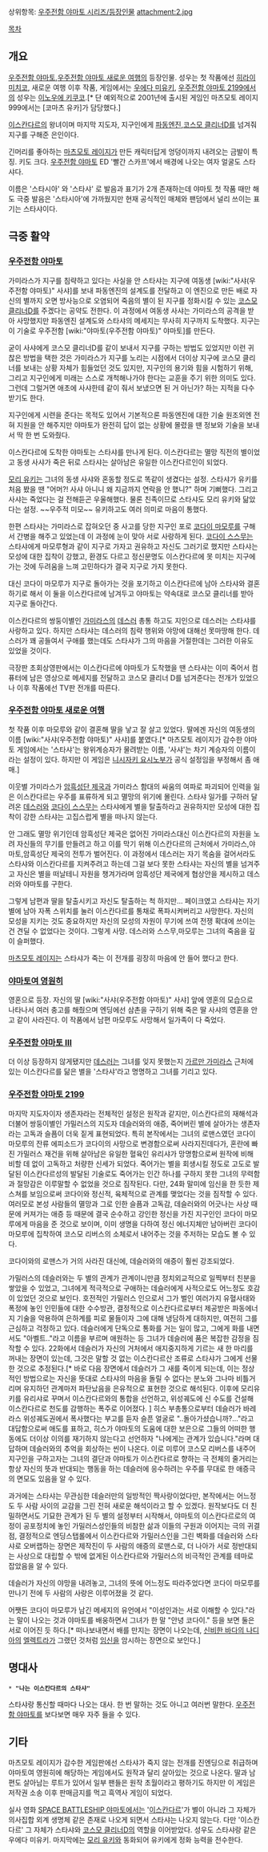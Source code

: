 상위항목: [[우주전함 야마토 시리즈/등장인물]]
attachment:2.jpg

[[목차]]

== 개요 ==

[[우주전함 야마토]],[[우주전함 야마토 새로운 여행]]의 등장인물. 성우는 첫 작품에선 [[히라이 미치코]], 새로운 여행 이후 작품, 게임에서는 [[우에다 미유키]], [[우주전함 야마토 2199]]에서의 성우는 [[이노우에 키쿠코]].[* 단 예외적으로 2001년에 출시된 게임인 마츠모토 레이지 999에서는 [코마츠 유카]가 담당했다.]

[[이스칸다르]]의 왕녀이며 마지막 지도자, 지구인에게 [[파동엔진]],[[코스모 클리너D]]를 넘겨줘 지구를 구해준 은인이다.

긴머리를 좋아하는 [[마츠모토 레이지]]가 만든 캐릭터답게 엉덩이까지 내려오는 금발이 특징. 키도 크다. [[우주전함 야마토]] ED '빨간 스카프'에서 배경에 나오는 여자 얼굴도 스타샤다.

이름은 '스타시아' 와 '스타샤' 로 발음과 표기가 2개 존재하는데 야마토 첫 작품 때만 해도 극중 발음은 '스타시아'에 가까웠지만 현재 공식적인 매체와 팬덤에서 널리 쓰이는 표기는 스타샤이다.

== 극중 활약 ==
=== [[우주전함 야마토]] ===
가미라스가 지구를 침략하고 있다는 사실을 안 스타샤는 지구에 여동생 [wiki:"사샤(우주전함 야마토)" 사샤]를 보내 파동엔진의 설계도를 전달하고 이 엔진으로 만든 배로 자신의 별까지 오면 방사능으로 오염되어 죽음의 별이 된 지구를 정화시킬 수 있는 [[코스모 클리너D]]를 주겠다는 공약도 전한다. 이 과정에서 여동생 사샤는 가미라스의 공격을 받아 사망했지만 파동엔진 설계도와 스타샤의 메세지는 무사히 지구까지 도착했다. 지구는 이 기술로 우주전함 [wiki:"야마토(우주전함 야마토)" 야마토]를 만든다.

굳이 사샤에게 코스모 클리너D를 같이 보내서 지구를 구하는 방법도 있었지만 이런 귀찮은 방법을 택한 것은 가미라스가 지구를 노리는 시점에서 더이상 지구에 코스모 클리너를 보내는 상황 자체가 힘들었던 것도 있지만, 지구인의 용기와 힘을 시험하기 위해, 그리고 지구인에게 미래는 스스로 개척해나가야 한다는 교훈을 주기 위한 의미도 있다. 그런데 그럴거면 애초에 사샤한테 같이 줘서 보냈으면 된 거 아닌가? 하는 지적을 다수 받기도 한다.

지구인에게 시련을 준다는 목적도 있어서 기본적으론 파동엔진에 대한 기술 원조외엔 전혀 지원을 안 해주지만 야마토가 완전히 답이 없는 상황에 몰렸을 땐 정보와 기술을 보내서 딱 한 번 도와줬다.

이스칸다르에 도착한 야마토는 스타샤를 만나게 된다. 이스칸다르는 멸망 직전의 별이었고 동생 사샤가 죽은 뒤로 스타샤는 살아남은 유일한 이스칸다르인이 되었다. 

[[모리 유키]]는 그녀의 동생 사샤와 혼동할 정도로 똑같이 생겼다는 설정. 스타샤가 유키를 처음 봤을 땐 "어머?! 사샤 아니니 왜 지금까지 연락을 안 했니?" 하며 기뻐했다. 그리고 사샤는 죽었다는 걸 전해듣곤 우울해했다. 물론 친족이므로 스타샤도 모리 유키와 닮았다는 설정. ~~우주적 미모~~ 유키하고도 여러 의미로 마음이 통했다.

한편 스타샤는 가미라스로 잡혀오던 중 사고를 당한 지구인 포로 [[코다이 마모루]]를 구해서 간병을 해주고 있었는데 이 과정에 눈이 맞아 서로 사랑하게 된다. [[코다이 스스무]]는 스타샤에게 마모루형과 같이 지구로 가자고 권유하고 자신도 그러기로 했지만 스타샤는 모성에 대한 집착이 강했고, 환경도 다르고 정신문명도 이스칸다르에 못 미치는 지구에 가는 것에 두려움을 느껴 고민하다가 결국 지구로 가지 못한다.

대신  코다이 마모루가 지구로 돌아가는 것을 포기하고 이스칸다르에 남아 스타샤와 결혼하기로 해서 이 둘을 이스칸다르에 남겨두고 야마토는 약속대로 코스모 클리너를 받아 지구로 돌아간다.

이스칸다르의 쌍둥이별인 [[가미라스]]의 [[데스러]] 총통 하고도 지인으로 데스러는 스타샤를 사랑하고 있다. 하지만 스타샤는 데스러의 침략 행위와 야망에 대해선 못마땅해 한다. 데스러가 꽤 공들여서 구애를 했는데도 스타샤가 그의 마음을 거절한데는 그러한 이유도 있었을 것이다.

극장판 초회상영판에서는 이스칸다르에 야마토가 도착했을 땐 스타샤는 이미 죽어서 컴퓨터에 남은 영상으로 메세지를 전달하고 코스모 클리너 D를 넘겨준다는 전개가 있었으나 이후 작품에선 TV판 전개를 따른다.

=== [[우주전함 야마토 새로운 여행]] ===
첫 작품 이후 마모루와 같이 결혼해 딸을 낳고 잘 살고 있었다. 딸에겐 자신의 여동생의 이름 [wiki:"사샤(우주전함 야마토)" 사샤]를 붙였다.[* 마츠모토 레이지가 감수한 야마토 게임에서는 '스타샤'는 왕위계승자가 물려받는 이름, '사샤'는 차기 계승자의 이름이라는 설정이 있다. 하지만 이 게임은 [[니시자키 요시노부]]가 공식 설정임을 부정해서 좀 애매.]

이웃별 가미라스가 [[암흑성단 제국]]과 가미라스 함대의 싸움의 여파로 파괴되어 인력을 잃은 이스칸다르는 우주를 표류하게 되고 멸망의 위기에 몰린다. 스타샤 일가를 구하러 달려온 [[데스러]]와 [[코다이 스스무]]는 스타샤에게 별을 탈출하라고 권유하지만 모성에 대한 집착이 강한 스타샤는 고집스럽게 별을 떠나지 않는다.

안 그래도 멸망 위기인데 암흑성단 제국은 없어진 가미라스대신 이스칸다르의 자원을 노려 자신들의 무기를 만들려고 하고 이를 막기 위해  이스칸다르의 근처에서 가미라스,야마토,암흑성단 제국의 전투가 벌어진다. 이 과정에서 데스러는 자기 목숨을 걸어서라도 스타샤와 이스칸다르를 지켜주려고 하는데 그걸 보다 못한 스타샤는 자신의 별을 넘겨주고 자신은 별을 떠날테니 자원을 챙겨가라며 암흑성단 제국에게 협상안을 제시하고 데스러와 야마토를 구한다.

그렇게 남편과 딸을 탈출시키고 자신도 탈출하는 척 하지만... 페이크였고 스타샤는 자기 별에 남아 자폭 스위치를 눌러 이스칸다르를 통채로 폭파시켜버리고 사망한다. 자신의 모성을 지키는 것도 중요하지만 자신의 모성의 자원이 무기에 쓰여 전쟁 확대에 쓰이는 건 견딜 수 없었다는 것이다. 그렇게 사망. 데스러와 스스무,마모루는 그녀의 죽음을 깊이 슬퍼했다.

[[마츠모토 레이지]]는 스타샤가 죽는 이 전개를 굉장히 마음에 안 들어 했다고 한다.

=== [[야마토여 영원히]] ===
영혼으로 등장. 자신의 딸 [wiki:"사샤(우주전함 야마토)" 사샤] 앞에 영혼의 모습으로 나타나서 여러 충고를 해줬으며 엔딩에선 삼촌을 구하기 위해 죽은 딸 사샤의 영혼을 안고 같이 사라진다. 이 작품에서 남편 마모루도 사망해서 일가족이 다 죽었다.

=== [[우주전함 야마토 Ⅲ]] ===
더 이상 등장하지 않게됐지만 [[데스러]]는 그녀를 잊지 못했는지 [[가르만 가미라스]] 근처에 있는 이스칸다르를 닮은 별을 '스타샤'라고 명명하고 그녀를 기리고 있다.

=== [[우주전함 야마토 2199]] ===
마지막 지도자이자 생존자라는 전체적인 설정은 원작과 같지만, 이스칸다르의 재해석과 더불어 쌍둥이별인 가밀러스의 지도자 데슬러와의 애증, 죽어버린 별에 살아가는 생존자라는 고독과 슬픔이 더욱 짙게 표현되었다. 특히 본작에서는 그녀의 로맨스였던 코다이 마모루의 잔류 에피소드가 코다이의 사망으로 변경함으로써 사라지진데다가, 혼란에 빠진 가밀러스 재건을 위해 살아남은 유일한 혈육인 유리샤가 망명함으로써 원작에 비해 비할 데 없이 고독하고 처량한 신세가 되었다. 죽어가는 별을 회생시킬 정도로 고도로 발달된 이스칸다르성의 발달된 기술로도 죽어가는 인간 하나를 구하지 못한 그녀의 무력함과 절망감은 이루말할 수 없었을 것으로 짐작된다. 다만, 24화 말미에 임신을 한 듯한 제스쳐를 보임으로써 코다이와 정신적, 육체적으로 관계를 맺었다는 것을 짐작할 수 있다. 여러모로 본성 사람들의 멸망과 그로 인한 슬픔과 고독감, 데슬러와의 어긋나는 사상 때문에 커져가는 애증 등 때문에 결국 순수하고 강인한 정신을 가진 지구인인 코다이 마모루에게 마음을 준 것으로 보이며, 이미 생명을 다하여 정신 에너지체만 남아버린 코다이 마모루에 집착하여 코스모 리버스의 소체로서 내어주는 것을 주저하는 모습도 볼 수 있다.

코다이와의 로맨스가 거의 사라진 대신에, 데슬러와의 애증이 훨씬 강조되었다.

가밀러스의 데슬러와는 두 별의 관계가 관계이니만큼 정치외교적으로 일찍부터 친분을 쌓았을 수 있었고, 그녀에게 적극적으로 구애하는 데슬러에게 사적으로도 어느정도 호감이 있었던 것으로 보인다. 호전적인 가밀러스 인으로서 그가 벌인 여러가지 유혈사태와 폭정에 놓인 인민들에 대한 수수방관, 결정적으로 이스칸다르로부터 제공받은 파동에너지 기술을 악용하여 은하계를 피로 물들이자 그에 대해 냉담하게 대하지만, 여전히 그를 근심하고 걱정하고 있다. 데슬러에게 단독으로 통화를 거는 일이 많고, 그에게 화를 내면서도 "아벨트.."라고 이름을 부르며 애원하는 등 그녀가 데슬러에 품은 복잡한 감정을 짐작할 수 있다. 22화에서 데슬러가 자신의 거처에서 애지중지하게 기르는 새 한 마리를 꺼내는 장면이 있는데, 그것은 말할 것 없는 이스칸다르산 조류로 스타샤가 그에게 선물한 것으로 추정된다.[* 바로 다음 장면에서 데슬러가 그 새를 죽이게 되는데, 이는 정상적인 방법으로는 자신을 뜻대로 스타샤의 마음을 돌릴 수 없다는 분노와 그나마 비틀거리며 유지하던 관계마저 파탄났음을 은유적으로 표현한 것으로 해석된다. 이후에 모리유키를 유리샤로 꾸며서 이스칸다르와의 통합을 선언하고, 위성궤도에 신 수도를 건설해 이스칸다르로 천도를 감행하는 폭주로 이어졌다. ] 히스 부총통으로부터 데슬러가 바레라스 위성궤도권에서 폭사했다는 부고를 듣자 슬픈 얼굴로 "..돌아가셨습니까?..."라고 대답함으로써 애도를 표하고, 히스가 야마토의 도움에 대한 보은으로 그들의 어떠한 행동에도 더이상 이의를 재기하지 않는다고 선언하자 "나에게는 관계가 있습니다."라며 대답하며 데슬러와의 추억을 회상하는 씬이 나온다. 이로 미루어 코스모 리버스를 내주어 지구인을 구하고자는 그녀의 결단과 야마토가 이스칸다르로 향하는 극 전체의 줄거리는 항상 자신의 뜻과 반대되는 행동을 하는 데슬러에 응수하려는 우주를 무대로 한 애증극의 면모도 있음을 알 수 있다.   

과거에는 스타샤는 무관심한 데슬러만의 일방적인 짝사랑이었다만, 본작에서는 어느정도 두 사람 사이의 교감을 그린 전혀 새로운 해석이라고 할 수 있겠다. 원작보다도 더 친밀하면서도 기묘한 관계가 된 두 별의 설정부터 시작해서, 야마토의 이스칸다르로의 여정이 공포정치에 놓인 가밀러스성인들의 비참한 삶과 이들의 구원과 이어지는 극의 귀결점, 결정적으로 엔딩스탭롤에서 이스칸다르와 가밀러스인을 그린 벽화를 데슬러와 스타샤로 오버랩하는 장면은 제작진이 두 사람의 애증의 로맨스로, 더 나아가 서로 정반대되는 사상으로 대립할 수 밖에 없게된 이스칸다르와 가밀러스의 비극적인 관계를 테마로 잡았음을 알 수 있다.

데슬러가 자신의 야망을 내려놓고, 그녀의 뜻에 어느정도 따라주었다면 코다이 마모루를 만나기 전에 두 사람의 사랑은 이루어졌을 것 같다. 

어쨋든 코다이 마모루가 남긴 메세지의 유언에서 "이성인과는 서로 이해할 수 있다."라는 말이 나오는 것과 야마토를 배웅하면서 그녀가 한 말 "안녕 코다이." 등을 보면 둘은 서로 이어진 듯 하다.[* 떠나보내면서 배를 만지는 장면이 나오는데, [[신비한 바다의 나디아]]의 [[엘렉트라]]가 그랬던 것처럼 [[임신]]을 암시하는 장면으로 보인다.]

== 명대사 ==
 * '''"나는 이스칸다르의 스타샤"'''
스타샤랑 통신할 때마다 나오는 대사. 한 번 말하는 것도 아니고 여러번 말한다. [[우주전함 야마토]]를 보다보면 매우 자주 들을 수 있다. 

== 기타 ==
마츠모토 레이지가 감수한 게임판에선 스타샤가 죽지 않는 전개를 진엔딩으로 취급하며 야마토여 영원히에 해당하는 게임에서도 원작과 달리 살아있는 것으로 나온다. 딸과 남편도 살아남는 루트가 있어서 일부 팬들은 원작 초월이라고 평하기도 하지만  이 게임은 저작권 소송 이후 판매금지를 먹고 흑역사 게임이 되었다.

실사 영화 [[SPACE BATTLESHIP 야마토]]에서는 '[[이스칸다르]]'가 별이 아니라 그 자체가 의사집합 외계 생명체 같은 존재로 나오게 되면서 스타샤는 나오지 않는다. 다만 '이스칸다르' 그 자체가 스타샤와 [[코스모 클리너D]]의 역할을 이어받았다. 성우도 스타샤랑 같은 우에다 미유키. 마지막에는 [[모리 유키]]와 동화되어 유키에게 정화 능력을 전수한다.
